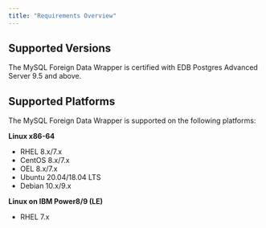 ```yaml
---
title: "Requirements Overview"
---
```


## Supported Versions

The MySQL Foreign Data Wrapper is certified with EDB Postgres Advanced Server 9.5 and above.

## Supported Platforms

The MySQL Foreign Data Wrapper is supported on the following platforms:

**Linux x86-64**

 -   RHEL 8.x/7.x
 -   CentOS 8.x/7.x
 -   OEL 8.x/7.x
 -   Ubuntu 20.04/18.04 LTS
 -   Debian 10.x/9.x

**Linux on IBM Power8/9 (LE)**

 -   RHEL 7.x
